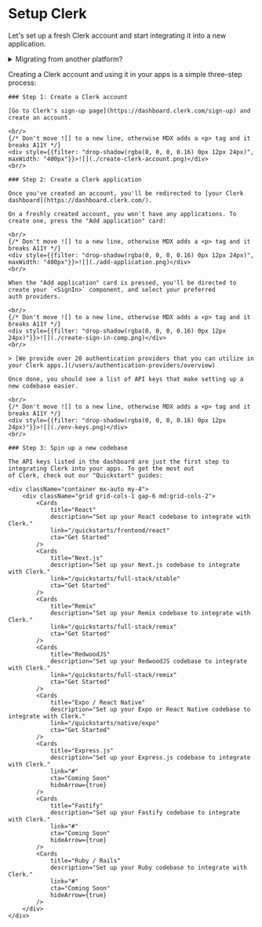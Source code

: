 
# Setup Clerk

Let's set up a fresh Clerk account and start integrating it into a new application.

<details>
<summary>Migrating from another platform?</summary>

You might want to [check out one of our migration guides](/migrations-deployments/migrate-from/overview) to help
you move your data to Clerk.
</details>

Creating a Clerk account and using it in your apps is a simple three-step process:

<Steps>

    ### Step 1: Create a Clerk account

    [Go to Clerk's sign-up page](https://dashboard.clerk.com/sign-up) and create an account.

    <br/>
    {/* Don't move ![] to a new line, otherwise MDX adds a <p> tag and it breaks A11Y */}
    <div style={{filter: "drop-shadow(rgba(0, 0, 0, 0.16) 0px 12px 24px)", maxWidth: "400px"}}>![](./create-clerk-account.png)</div>
    <br/>

    ### Step 2: Create a Clerk application

    Once you've created an account, you'll be redirected to [your Clerk dashboard](https://dashboard.clerk.com/).

    On a freshly created account, you won't have any applications. To create one, press the "Add application" card:

    <br/>
    {/* Don't move ![] to a new line, otherwise MDX adds a <p> tag and it breaks A11Y */}
    <div style={{filter: "drop-shadow(rgba(0, 0, 0, 0.16) 0px 12px 24px)", maxWidth: "400px"}}>![](./add-application.png)</div>
    <br/>

    When the "Add application" card is pressed, you'll be directed to create your `<SignIn>` component, and select your preferred
    auth providers.

    <br/>
    {/* Don't move ![] to a new line, otherwise MDX adds a <p> tag and it breaks A11Y */}
    <div style={{filter: "drop-shadow(rgba(0, 0, 0, 0.16) 0px 12px 24px)"}}>![](./create-sign-in-comp.png)</div>
    <br/>

    > [We provide over 20 authentication providers that you can utilize in your Clerk apps.](/users/authentication-providers/overview)

    Once done, you should see a list of API keys that make setting up a new codebase easier.

    <br/>
    {/* Don't move ![] to a new line, otherwise MDX adds a <p> tag and it breaks A11Y */}
    <div style={{filter: "drop-shadow(rgba(0, 0, 0, 0.16) 0px 12px 24px)"}}>![](./env-keys.png)</div>
    <br/>

    ### Step 3: Spin up a new codebase

    The API keys listed in the dashboard are just the first step to integrating Clerk into your apps. To get the most out
    of Clerk, check out our "Quickstart" guides:

    <div className="container mx-auto my-4">
        <div className="grid grid-cols-1 gap-6 md:grid-cols-2">
            <Cards
                title="React"
                description="Set up your React codebase to integrate with Clerk."
                link="/quickstarts/frontend/react"
                cta="Get Started"
            />
            <Cards
                title="Next.js"
                description="Set up your Next.js codebase to integrate with Clerk."
                link="/quickstarts/full-stack/stable"
                cta="Get Started"
            />
            <Cards
                title="Remix"
                description="Set up your Remix codebase to integrate with Clerk."
                link="/quickstarts/full-stack/remix"
                cta="Get Started"
            />
            <Cards
                title="RedwoodJS"
                description="Set up your RedwoodJS codebase to integrate with Clerk."
                link="/quickstarts/full-stack/remix"
                cta="Get Started"
            />
            <Cards
                title="Expo / React Native"
                description="Set up your Expo or React Native codebase to integrate with Clerk."
                link="/quickstarts/native/expo"
                cta="Get Started"
            />
            <Cards
                title="Express.js"
                description="Set up your Express.js codebase to integrate with Clerk."
                link="#"
                cta="Coming Soon"
                hideArrow={true}
            />
            <Cards
                title="Fastify"
                description="Set up your Fastify codebase to integrate with Clerk."
                link="#"
                cta="Coming Soon"
                hideArrow={true}
            />
            <Cards
                title="Ruby / Rails"
                description="Set up your Ruby codebase to integrate with Clerk."
                link="#"
                cta="Coming Soon"
                hideArrow={true}
            />
        </div>
    </div>
</Steps>
